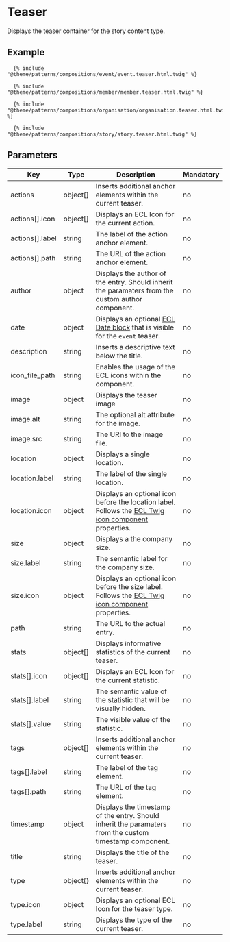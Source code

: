 # Teaser

Displays the teaser container for the story content type.

## Example

```
  {% include "@theme/patterns/compositions/event/event.teaser.html.twig" %}
```

```
  {% include "@theme/patterns/compositions/member/member.teaser.html.twig" %}
```

```
  {% include "@theme/patterns/compositions/organisation/organisation.teaser.html.twig" %}
```

```
  {% include "@theme/patterns/compositions/story/story.teaser.html.twig" %}
```

## Parameters

| Key             | Type     | Description                                                                                                                                                                       | Mandatory |
| --------------- | -------- | --------------------------------------------------------------------------------------------------------------------------------------------------------------------------------- | --------- |
| actions         | object[] | Inserts additional anchor elements within the current teaser.                                                                                                                     | no        |
| actions[].icon  | object[] | Displays an ECL Icon for the current action.                                                                                                                                      | no        |
| actions[].label | string   | The label of the action anchor element.                                                                                                                                           | no        |
| actions[].path  | string   | The URL of the action anchor element.                                                                                                                                             | no        |
| author          | object   | Displays the author of the entry. Should inherit the paramaters from the custom author component.                                                                                 | no        |
| date            | object   | Displays an optional [ECL Date block](https://www.npmjs.com/package/@ecl-twig/ec-component-date-block) that is visible for the `event` teaser.                                    | no        |
| description     | string   | Inserts a descriptive text below the title.                                                                                                                                       | no        |
| icon_file_path  | string   | Enables the usage of the ECL icons within the component.                                                                                                                          | no        |
| image           | object   | Displays the teaser image                                                                                                                                                         | no        |
| image.alt       | string   | The optional alt attribute for the image.                                                                                                                                         | no        |
| image.src       | string   | The URl to the image file.                                                                                                                                                        | no        |
| location        | object   | Displays a single location.                                                                                                                                                       | no        |
| location.label  | string   | The label of the single location.                                                                                                                                                 | no        |
| location.icon   | object   | Displays an optional icon before the location label. Follows the [ECL Twig icon component](https://ecl-twig-php.netlify.app/ec/?path=/story/components-icon--general) properties. | no        |
| size            | object   | Displays a the company size.                                                                                                                                                      | no        |
| size.label      | string   | The semantic label for the company size.                                                                                                                                          | no        |
| size.icon       | object   | Displays an optional icon before the size label. Follows the [ECL Twig icon component](https://ecl-twig-php.netlify.app/ec/?path=/story/components-icon--general) properties.     | no        |
| path            | string   | The URL to the actual entry.                                                                                                                                                      | no        |
| stats           | object[] | Displays informative statistics of the current teaser.                                                                                                                            | no        |
| stats[].icon    | object[] | Displays an ECL Icon for the current statistic.                                                                                                                                   | no        |
| stats[].label   | string   | The semantic value of the statistic that will be visually hidden.                                                                                                                 | no        |
| stats[].value   | string   | The visible value of the statistic.                                                                                                                                               | no        |
| tags            | object[] | Inserts additional anchor elements within the current teaser.                                                                                                                     | no        |
| tags[].label    | string   | The label of the tag element.                                                                                                                                                     | no        |
| tags[].path     | string   | The URL of the tag element.                                                                                                                                                       | no        |
| timestamp       | object   | Displays the timestamp of the entry. Should inherit the paramaters from the custom timestamp component.                                                                           | no        |
| title           | string   | Displays the title of the teaser.                                                                                                                                                 | no        |
| type            | object{} | Inserts additional anchor elements within the current teaser.                                                                                                                     | no        |
| type.icon       | object   | Displays an optional ECL Icon for the teaser type.                                                                                                                                | no        |
| type.label      | string   | Displays the type of the current teaser.                                                                                                                                          | no        |
